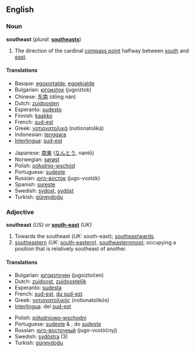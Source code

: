 {{see|Southeast}}
==English==

===Noun===
'''southeast'''  (''plural:'' '''[[southeasts]]''')

# The direction of the cardinal [[compass point]] halfway between [[south]] and [[east]].

====Translations====
{{top}}
*Basque: [[egosortalde]], [[egoekialde]]
*Bulgarian: [[югоизток]] (jugoiztok) {{m}}
*Chinese: [[东南]] (dōng nán)
*Dutch: [[zuidoosten]] {{n}}
*Esperanto: [[sudesto]]
*Finnish: [[kaakko]]
*French: [[sud-est]] {{m}}
*Greek: [[νοτιονατολικά]] (notionatoliká)
*Indonesian: [[tenggara]]
*[[Interlingua]]: [[sud-est]]
{{mid}}
*Japanese: [[南東]] ([[なんとう]], nantō)
*Norwegian: [[sørøst]]
*Polish: [[półudnio-wschód]]
*Portuguese: [[sudeste]] {{m}}
*Russian: [[юго-восток]] (jugo-vostók) {{m}}
*Spanish: [[sureste]] {{m}}
*Swedish: [[sydost]], [[sydöst]]
*Turkish: [[güneydoğu]]
{{bottom}}

===Adjective===
'''southeast''' ''(US) or'' '''[[south-east]]''' ''(UK)''

# Towards the southeast (''UK'': south-east); [[southeastwards]].
# [[southeastern]] (''UK'': [[south-eastern]]), [[southeasternmost]]; occupying a position that is relatively southeast of another.

====Translations====
{{top}}
*Bulgarian: [[югоизточен]] (jugoiztočen) {{m}}
*Dutch: [[zuidoost]], [[zuidoostelijk]]
*Esperanto: [[sudesta]]
*French: [[sud-est]], [[du sud-est]]
*Greek: [[νοτιονατολικός]] (notionatolikós)
*[[Interlingua]]: del [[sud-est]]
{{mid}}
*Polish: [[półudniowo-wschodni]]
*Portuguese: [[sudeste]] {{m}} & {{f}}, do [[sudeste]]
*Russian: [[юго-восточный]] (jugo-vostóčnyj)
*Swedish: [[sydöstra]] (3)
*Turkish: [[güneydoğu]]
{{bottom}}